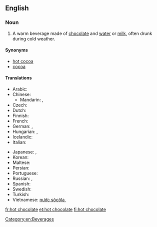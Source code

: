 ==English==
{{wikipedia}}

===Noun===
{{en-noun|sg=[[hot]] [[chocolate]]|-}}

# A warm beverage made of [[chocolate]] and [[water]] or [[milk]], often drunk during cold weather.

====Synonyms====
* [[hot cocoa]]
* [[cocoa]]

====Translations====
{{trans-top|beverage}}
* Arabic: {{t|ar|شوكولاتة ساخنة|f|tr=šukulāda sāxina|sc=Arab}}
* Chinese:
** Mandarin: {{t-|cmn|熱巧克力|sc=Hani}}, {{t-|cmn|热巧克力|tr=rè qiǎokèlì|sc=Hani}}
* Czech: {{t-|cs|horká čokoláda|f}}
* Dutch: {{t|nl|warme choco}}
* Finnish: {{t+|fi|kaakao}}
* French: {{t+|fr|chocolat chaud|m}}
* German: {{t+|de|Kakao|m}}, {{t|de|heiße Schokolade|f}}
* Hungarian: {{t+|hu|forró csokoládé}}, {{t+|hu|kakaó}}
* Icelandic: {{t|is|heitt kakó}}
* Italian: {{t|it|cioccolata calda}}
{{trans-mid}}
* Japanese: {{t|ja|ココア|tr=kokoa|sc=Jpan}}, {{t|ja|ホットチョコレート|tr=hottochokorēto|sc=Jpan}}
* Korean: {{t|ko|핫초코|tr=hat-choko|sc=Kore}}
* Maltese: {{t|mt|xarba taċ-ċikkulata|f|xs=Maltese}}
* Persian: {{t|fa|شکلات داغ|tr=šokolât-e dâğ|sc=fa-Arab}}
* Portuguese: {{t|pt|chocolate quente|m}}
* Russian: {{t|ru|горячий шоколад|m|tr=gorjáčij šokolád|sc=Cyrl}}, {{t|ru|какао|n|tr=kakáo|sc=Cyrl}} {{indeclinable}}
* Spanish: {{t+|es|chocolate caliente|m}}
* Swedish: {{t|sv|varm choklad}}
* Turkish: {{t|tr|sıcak çikolata}}
* Vietnamese: [[nước sôcôla]], {{t|vi|nước sôcôla}}
{{trans-bottom}}

[[Category:en:Beverages]]

[[fr:hot chocolate]]
[[et:hot chocolate]]
[[fi:hot chocolate]]